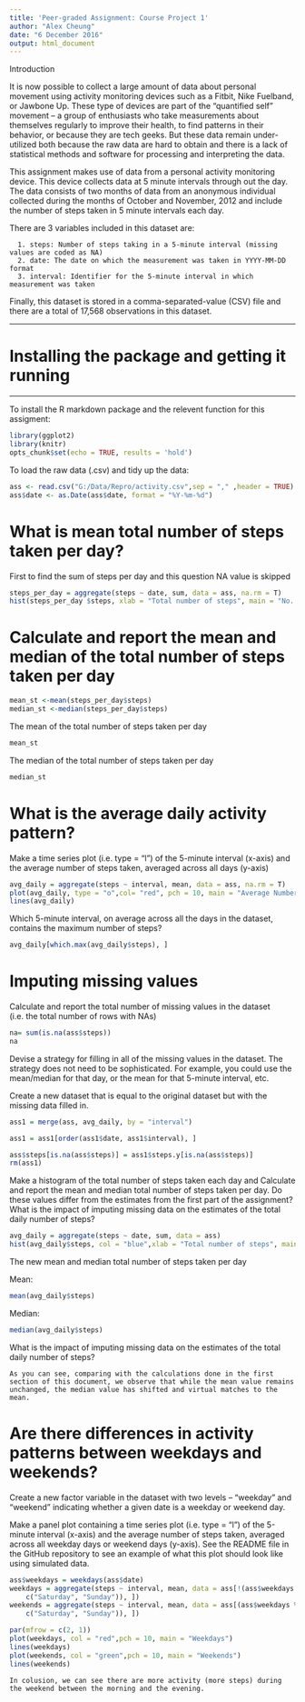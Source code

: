 ```yaml
---
title: 'Peer-graded Assignment: Course Project 1'
author: "Alex Cheung"
date: "6 December 2016"
output: html_document
---
```

Introduction

It is now possible to collect a large amount of data about personal movement using activity monitoring devices such as a Fitbit, Nike Fuelband, or Jawbone Up. These type of devices are part of the “quantified self” movement – a group of enthusiasts who take measurements about themselves regularly to improve their health, to find patterns in their behavior, or because they are tech geeks. But these data remain under-utilized both because the raw data are hard to obtain and there is a lack of statistical methods and software for processing and interpreting the data.

This assignment makes use of data from a personal activity monitoring device. This device collects data at 5 minute intervals through out the day. The data consists of two months of data from an anonymous individual collected during the months of October and November, 2012 and include the number of steps taken in 5 minute intervals each day.

There are 3 variables included in this dataset are:
```
  1. steps: Number of steps taking in a 5-minute interval (missing values are coded as NA)
  2. date: The date on which the measurement was taken in YYYY-MM-DD format
  3. interval: Identifier for the 5-minute interval in which measurement was taken
```
  
Finally, this dataset is stored in a comma-separated-value (CSV) file and there are a total of 17,568 observations in this dataset.

---

# Installing the package and getting it running


---
To install the R markdown package and the relevent function for this assigment:

```r
library(ggplot2)
library(knitr)
opts_chunk$set(echo = TRUE, results = 'hold')
```

To load the raw data (.csv) and tidy up the data:
```r

ass <- read.csv("G:/Data/Repro/activity.csv",sep = "," ,header = TRUE)
ass$date <- as.Date(ass$date, format = "%Y-%m-%d")
```

# What is mean total number of steps taken per day?
First to find the sum of steps per day and this question NA value is skipped
```r
steps_per_day = aggregate(steps ~ date, sum, data = ass, na.rm = T)
hist(steps_per_day $steps, xlab = "Total number of steps", main = "No. of steps per day",breaks = 5)
```

# Calculate and report the mean and median of the total number of steps taken per day

```r
mean_st <-mean(steps_per_day$steps)
median_st <-median(steps_per_day$steps)
```
The mean of the total number of steps taken per day
```r
mean_st
```
The median of the total number of steps taken per day
```r
median_st
```

# What is the average daily activity pattern?

Make a time series plot (i.e. type = "l") of the 5-minute interval (x-axis) and the average number of steps taken, averaged across all days (y-axis)
```r
avg_daily = aggregate(steps ~ interval, mean, data = ass, na.rm = T)
plot(avg_daily, type = "o",col= "red", pch = 10, main = "Average Number of steps taken within five minutes interval")
lines(avg_daily)
```

Which 5-minute interval, on average across all the days in the dataset, contains the maximum number of steps?
```r
avg_daily[which.max(avg_daily$steps), ]
```

# Imputing missing values

Calculate and report the total number of missing values in the dataset (i.e. the total number of rows with NAs)
```r
na= sum(is.na(ass$steps))
na
```

Devise a strategy for filling in all of the missing values in the dataset. The strategy does not need to be sophisticated. For example, you could use the mean/median for that day, or the mean for that 5-minute interval, etc.

Create a new dataset that is equal to the original dataset but with the missing data filled in.

```r
ass1 = merge(ass, avg_daily, by = "interval")

ass1 = ass1[order(ass1$date, ass1$interval), ]

ass$steps[is.na(ass$steps)] = ass1$steps.y[is.na(ass$steps)]
rm(ass1)
```

Make a histogram of the total number of steps taken each day and Calculate and report the mean and median total number of steps taken per day. Do these values differ from the estimates from the first part of the assignment? What is the impact of imputing missing data on the estimates of the total daily number of steps?

```r
avg_daily = aggregate(steps ~ date, sum, data = ass)
hist(avg_daily$steps, col = "blue",xlab = "Total number of steps", main = "Number of steps per day",breaks = 10)
```

The new mean and median total number of steps taken per day

Mean:
```r
mean(avg_daily$steps)
```

Median:
```r
median(avg_daily$steps)
```

What is the impact of imputing missing data on the estimates of the total daily number of steps?

```
As you can see, comparing with the calculations done in the first section of this document, we observe that while the mean value remains unchanged, the median value has shifted and virtual matches to the mean.
```

# Are there differences in activity patterns between weekdays and weekends?

Create a new factor variable in the dataset with two levels – “weekday” and “weekend” indicating whether a given date is a weekday or weekend day.

Make a panel plot containing a time series plot (i.e. type = "l") of the 5-minute interval (x-axis) and the average number of steps taken, averaged across all weekday days or weekend days (y-axis). See the README file in the GitHub repository to see an example of what this plot should look like using simulated data.

```r
ass$weekdays = weekdays(ass$date)
weekdays = aggregate(steps ~ interval, mean, data = ass[!(ass$weekdays %in% 
    c("Saturday", "Sunday")), ])
weekends = aggregate(steps ~ interval, mean, data = ass[(ass$weekdays %in% 
    c("Saturday", "Sunday")), ])

par(mfrow = c(2, 1))
plot(weekdays, col = "red",pch = 10, main = "Weekdays")
lines(weekdays)
plot(weekends, col = "green",pch = 10, main = "Weekends")
lines(weekends)
```

```
In colusion, we can see there are more activity (more steps) during the weekend between the morning and the evening.
```

